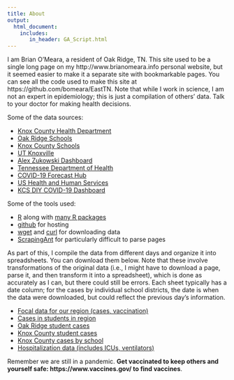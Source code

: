 ```yaml
---
title: About
output:
  html_document:
    includes:
       in_header: GA_Script.html
---
```


I am Brian O'Meara, a resident of Oak Ridge, TN. This site used to be a single long page on my http://www.brianomeara.info personal website, but it seemed easier to make it a separate site with bookmarkable pages. You can see all the code used to make this site at https://github.com/bomeara/EastTN. Note that while I work in science, I am not an expert in epidemiology; this is just a compilation of others' data. Talk to your doctor for making health decisions.

Some of the data sources:

* [Knox County Health Department](https://covid.knoxcountytn.gov/)
* [Oak Ridge Schools](https://www.ortn.edu/covid-information/)
* [Knox County Schools](https://www.knoxschools.org/covid)
* [UT Knoxville](https://www.utk.edu/coronavirus/guides/data-monitoring-and-contingency-options/)
* [Alex Zukowski Dashboard](https://sites.google.com/view/utk-covid19)
* [Tennessee Department of Health](https://www.tn.gov/health/cedep/ncov/data/downloadable-datasets.html)
* [COVID-19 Forecast Hub](https://covid19forecasthub.org)
* [US Health and Human Services](https://healthdata.gov)
* [KCS DIY COVID-19 Dashboard](https://kcsdashboard.org/)

Some of the tools used:

* [R](https://www.r-project.org/) along with [many R packages](https://github.com/bomeara/EastTN/blob/main/_packages.R)
* [github](https://github.com) for hosting
* [wget](https://www.gnu.org/software/wget/) and [curl](https://curl.haxx.se/) for downloading data
* [ScrapingAnt](https://scrapingant.com/) for particularly difficult to parse pages

As part of this, I compile the data from different days and organize it into spreadsheets. You can download them below. Note that these involve transformations of the original data (i.e., I might have to download a page, parse it, and then transform it into a spreadsheet), which is done as accurately as I can, but there could still be errors. Each sheet typically has a date column; for the cases by individual school districts, the date is when the data were downloaded, but could reflect the previous day's information.

* [Focal data for our region (cases, vaccination)](daily_focal.csv)
* [Cases in students in region](schoolkids_daily.csv)
* [Oak Ridge student cases](schools_oakridge.csv)
* [Knox County student cases](schools_knox.csv)
* [Knox County cases by school](individual_schools_knox.csv)
* [Hospitalization data (includes ICUs, ventilators)](hospital_knox.csv)

Remember we are still in a pandemic. **Get vaccinated to keep others and yourself safe: https://www.vaccines.gov/ to find vaccines**.